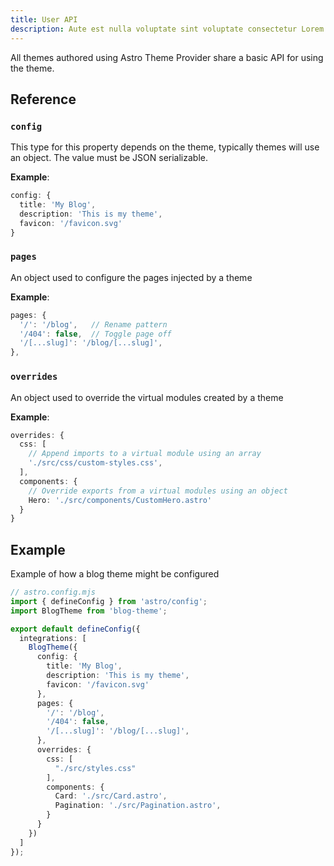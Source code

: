 ```yaml
---
title: User API
description: Aute est nulla voluptate sint voluptate consectetur Lorem nisi.
---
```


All themes authored using Astro Theme Provider share a basic API for using the theme. 

## Reference

### `config`

This type for this property depends on the theme, typically themes will use an object. The value must be JSON serializable.

**Example**:

```ts
config: {
  title: 'My Blog',
  description: 'This is my theme',
  favicon: '/favicon.svg'
}
```

### `pages`

An object used to configure the pages injected by a theme

**Example**:

```ts
pages: {
  '/': '/blog',   // Rename pattern
  '/404': false,  // Toggle page off
  '/[...slug]': '/blog/[...slug]',
},
```

### `overrides`

An object used to override the virtual modules created by a theme

**Example**:

```ts
overrides: {
  css: [
    // Append imports to a virtual module using an array
    './src/css/custom-styles.css',
  ],
  components: {
    // Override exports from a virtual modules using an object
    Hero: './src/components/CustomHero.astro'
  }
}
```

## Example

Example of how a blog theme might be configured

```ts
// astro.config.mjs
import { defineConfig } from 'astro/config';
import BlogTheme from 'blog-theme';

export default defineConfig({
  integrations: [
    BlogTheme({
      config: {
        title: 'My Blog',
        description: 'This is my theme',
        favicon: '/favicon.svg'
      },
      pages: {
        '/': '/blog',
        '/404': false,
        '/[...slug]': '/blog/[...slug]',
      },
      overrides: {
        css: [
          "./src/styles.css"
        ],
        components: {
          Card: './src/Card.astro',
          Pagination: './src/Pagination.astro',
        }
      }
    })
  ]
});
```
